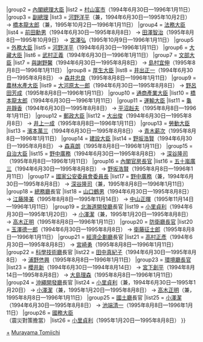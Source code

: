 {{Navbox
|name = 村山內閣
|title = [[村山內閣]]
|state = {{{state|collapsed}}}
|list1 = {{#ifeq:{{{1}}}|nocat||
{{Navbox with columns|child
|fullwidth = true
|colstyle = text-align: center; vertical-align: middle;
|oddcolstyle = background: #e9e9e9;
|evencolstyle = background: #f9f9f9;
|col1width = 20%
|col2width = 60%
|col3width = 20%
|col1 = [[羽田內閣]]<br /><small>（[[:Template:羽田內閣|模板]]）</small>
|col2 = '''[[村山內閣 (改造)|改造內閣]]'''<br />（1994年6月30日—1996年1月11日）
|col3 = [[第一次橋本內閣]]<br /><small>（[[:Template:第一次橋本內閣|模板]]）</small>
}}
}}
|group2  = [[內閣總理大臣]]
|list2   = [[村山富市]]（1994年6月30日—1996年1月11日）
|group3  = [[副總理 (日本)|副總理]]
|list3   = [[河野洋平]]（兼，1994年6月30日—1995年10月2日） → [[橋本龍太郎]]（兼，1995年10月2日—1996年1月11日）
|group4  = [[法務大臣]]
|list4   = [[前田勳男]]（1994年6月30日—1995年8月8日） → [[田澤智治]]（1995年8月8日—1995年10月9日） → [[宮澤弘]]（1995年10月9日—1996年1月11日）
|group5  = [[外務大臣 (日本)|外務大臣]]
|list5   = [[河野洋平]]（1994年6月30日—1996年1月11日）
|group6  = [[大藏大臣]]
|list6   = [[武村正義]]（1994年6月30日—1996年1月11日）
|group7  = [[文部大臣]]
|list7   = [[與謝野馨]]（1994年6月30日—1995年8月8日） → [[島村宜伸]]（1995年8月8日—1996年1月11日）
|group8  = [[厚生大臣]]
|list8   = [[井出正一]]（1994年6月30日—1995年8月8日） → [[森井忠良]]（1995年8月8日—1996年1月11日）
|group9  = [[農林水產大臣]]
|list9   = [[大河原太一郎]]（1994年6月30日—1995年8月8日） → [[野呂田芳成]]（1995年8月8日—1996年1月11日）
|group10  = [[通商產業大臣]]
|list10   = [[橋本龍太郎]]（1994年6月30日—1996年1月11日）
|group11  = [[運輸大臣]]
|list11   = [[龜井靜香]]（1994年6月30日—1995年8月8日） → [[平沼赳夫]]（1995年8月8日—1996年1月11日）
|group12  = [[郵政大臣]]
|list12   = [[大出俊]]（1994年6月30日—1995年8月8日） → [[井上一成]]（1995年8月8日—1996年1月11日）
|group13  = [[勞動大臣]]
|list13   = [[濱本萬三]]（1994年6月30日—1995年8月8日） → [[青木薪次]]（1995年8月8日—1996年1月11日）
|group14  = [[建設大臣]]
|list14   = [[野坂浩賢]]（1994年6月30日—1995年8月8日） → [[森喜朗]]（1995年8月8日—1996年1月11日）
|group15  = [[自治大臣]]
|list15   = [[野中廣務]]（1994年6月30日—1995年8月8日） → [[深谷隆司]]（1995年8月8日—1996年1月11日）
|group16  = [[內閣官房長官]]
|list16   = [[五十嵐廣三]]（1994年6月30日—1995年8月8日） → [[野坂浩賢]]（1995年8月8日—1996年1月11日）
|group17  = [[國家公安委員會委員長]]
|list17   = [[野中廣務]]（兼，1994年6月30日—1995年8月8日） → [[深谷隆司]]（兼，1995年8月8日—1996年1月11日）
|group18  = [[總務廳 (日本)|總務廳]]長官
|list18   = [[山口鶴男]]（1994年6月30日—1995年8月8日） → [[江藤隆美]]（1995年8月8日—1995年11月14日） → [[中山正暉]]（1995年11月14日—1996年1月11日）
|group19  = [[北海道開發廳]]長官
|list19   = [[小里貞利]]（1994年6月30日—1995年1月20日） → [[小澤潔]]（兼，1995年1月20日—1995年8月8日） → [[高木正明]]（1995年8月8日—1996年1月11日）
|group20  = [[防衛廳長官]]
|list20   = [[玉澤德一郎]]（1994年6月30日—1995年8月8日） → [[衛藤征士郎]]（1995年8月8日—1996年1月11日）
|group21  = [[經濟企劃廳]]長官
|list21   = [[高村正彥]]（1994年6月30日—1995年8月8日） → [[宮崎勇]]（1995年8月8日—1996年1月11日）
|group22  = [[科學技術廳]]長官
|list22   = [[田中真紀子]]（1994年6月30日—1995年8月8日） → [[浦野烋興]]（1995年8月8日—1996年1月11日）
|group23  = [[環境廳長官]]
|list23   = [[櫻井新]]（1994年6月30日—1994年8月14日） → [[宮下創平]]（1994年8月14日—1995年8月8日） → [[大島理森]]（1995年8月8日—1996年1月11日）
|group24  = [[沖繩開發廳]]長官
|list24   = [[小里貞利]]（兼，1994年6月30日—1995年1月20日） → [[小澤潔]]（兼，1995年1月20日—1995年8月8日） → [[高木正明]]（兼，1995年8月8日—1996年1月11日）
|group25  = [[國土廳]]長官
|list25   = [[小澤潔]]（1994年6月30日—1995年8月8日） → [[池端清一]]（1995年8月8日—1996年1月11日）
|group26  = [[國務大臣]]<br />（震災對策擔當）
|list26   = [[小里貞利]]（1995年1月20日—1995年8月8日）
}}
<noinclude>
[[Category:村山內閣閣僚|+]]
[[Category:日本內閣模板|Murayama Tomiichi]]
</noinclude>